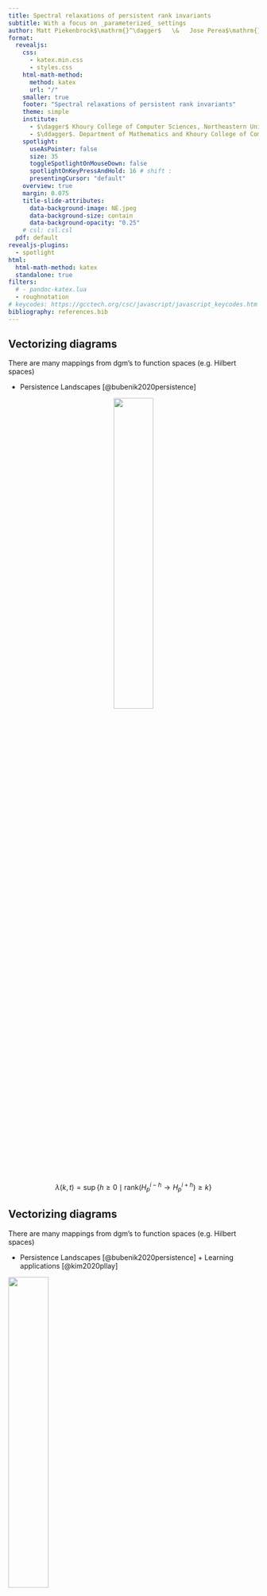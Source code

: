 ```yaml
---
title: Spectral relaxations of persistent rank invariants
subtitle: With a focus on _parameterized_ settings
author: Matt Piekenbrock$\mathrm{}^\dagger$   \&   Jose Perea$\mathrm{}^\ddagger$
format: 
  revealjs:
    css: 
      - katex.min.css
      - styles.css
    html-math-method: 
      method: katex 
      url: "/"
    smaller: true
    footer: "Spectral relaxations of persistent rank invariants"
    theme: simple 
    institute: 
      - $\dagger$ Khoury College of Computer Sciences, Northeastern University
      - $\ddagger$. Department of Mathematics and Khoury College of Computer Sciences, Northeastern University
    spotlight:
      useAsPointer: false
      size: 35
      toggleSpotlightOnMouseDown: false
      spotlightOnKeyPressAndHold: 16 # shift : 
      presentingCursor: "default"
    overview: true
    margin: 0.075
    title-slide-attributes:
      data-background-image: NE.jpeg
      data-background-size: contain
      data-background-opacity: "0.25"
    # csl: csl.csl
  pdf: default
revealjs-plugins:
  - spotlight
html: 
  html-math-method: katex
  standalone: true
filters:
  # - pandoc-katex.lua
  - roughnotation
# keycodes: https://gcctech.org/csc/javascript/javascript_keycodes.htm
bibliography: references.bib
---
```



## Vectorizing diagrams

There are many mappings from $\mathrm{dgm}$'s to function spaces (e.g. Hilbert spaces) 

::: {.fragment .fade-in style="text-align: left"}

- Persistence Landscapes [@bubenik2020persistence]

:::


::: {.fragment .fade-in-then-out style="text-align: center"}

![](pers_landscape_def.png){width=40% fig-align="center"}

$$ \lambda(k, t) = \sup \{ h \geq 0 \mid \mathrm{rank}(H_p^{i-h} \to H_p^{i+h}) \geq k \} $$

:::


## Vectorizing diagrams

There are many mappings from $\mathrm{dgm}$'s to function spaces (e.g. Hilbert spaces) 

- Persistence Landscapes [@bubenik2020persistence] + Learning applications [@kim2020pllay]

![](pers_landscape_app.png){width=40% fig-align="center"}

$$ \lambda(k, t) = \sup \{ h \geq 0 \mid \mathrm{rank}(H_p^{i-h} \to H_p^{i+h}) \geq k \} $$


## Vectorizing diagrams

There are many mappings from $\mathrm{dgm}$'s to function spaces (e.g. Hilbert spaces) 

<ul> 

::: { style="color: rgb(127,127,127);"}

<li> Persistence Landscapes [@bubenik2020persistence] + Learning applications [@kim2020pllay] </li>

:::

::: {.fragment .fade-in style="text-align: left"}

<li> Persistence Images [@adams2017persistence] </li> 

:::

<ul> 


::: {.fragment .fade-in-then-out style="text-align: center"}

![](pers_image_def.png){height=50% fig-align="center"}

$$ \rho(f, \phi) = \sum\limits_{(i,j) \in \mathrm{dgm}} f(i,j) \phi(\lvert j - i \rvert)$$

:::

## Vectorizing diagrams

There are many mappings from $\mathrm{dgm}$'s to function spaces (e.g. Hilbert spaces) 

<ul> 

::: { style="color: rgb(127,127,127);"}

<li> Persistence Landscapes [@bubenik2020persistence] + Learning applications [@kim2020pllay] </li>

:::

<li> Persistence Images [@adams2017persistence] + Learning applications [@som2020pi]
</li> 

<ul> 

![](pers_image_app.png){height=50% fig-align="center"}

$$ \rho(f, \phi) = \sum\limits_{(i,j) \in \mathrm{dgm}} f(i,j) \phi(\lvert j - i \rvert)$$



## Vectorizing diagrams

There are many mappings from $\mathrm{dgm}$'s to function spaces (e.g. Hilbert spaces) 

<ul> 

::: { style="color: rgb(127,127,127);"}

<li> Persistence Landscapes [@bubenik2020persistence] + Learning applications [@kim2020pllay] </li>

:::

::: { style="color: rgb(127,127,127);"}

<li> Persistence Images [@adams2017persistence] + Learning applications [@som2020pi] </li>

:::

::: {.fragment .fade-in}

<li> A few others...$^1$ </li> 

![](vec1.png){width=80% height=100% fig-align="center"}

:::

</ul>

:::{.aside}

See [@bubenik2020persistence] for an overview. 

:::

## We have many goals in common...

:::: {.columns}

::: {.column width=40% layout-align="left" style="margin-left: 2em;"}

::: {.fragment fragment-index=1}

- Vectorize persistence information

:::

::: {.fragment fragment-index=2}

- Optimize persistence invariants 

:::

::: {.fragment fragment-index=3}

- Leverage the stability of persistence

:::


::: {.fragment fragment-index=4}

- Connect to other areas of mathematics

:::
 
:::

::: {.column width=40% layout-align="left"}

:::{.r-stack}

![](pers_image.png){.fragment fragment-index=1 width="300" height="300"}

![](pers_landscape_app.png){.fragment fragment-index=2 width="300" height="300"}

![](stability.gif){.fragment fragment-index=3 width="400" height="300"}

![](lsst.png){.fragment fragment-index=4 width="250" height="250"}

:::

:::

:::: 

::: {.fragment style="text-align: center" style="font-size: 40px;"}

<div style="text-align: center; font-size: 35px;" >

__Can we achieve them without computing diagrams?$^\ast$__

</div>


:::

<!-- ::: {.fragment style="text-align: center"}

$^\ast$ _avoid the reduction the algorithm_

:::

::: {.fragment style="text-align: center"}

$$\mathrm{dgm}(K) \leftrightarrow R = \partial V $$

::: -->

:::{.aside}

Image from: https://epfl-lts2.github.io/gspbox-html/doc/graphs/

:::

<br> 

## This Talk

:::{.incremental}
:::{.fragment .fade-in style="text-align: left"}

In this talk we introduce a <span style="color:orange"> _spectral-relaxation_ </span> of the rank invariant that:

<div style="margin-left:2.5em;">

1. Continuously interpolates the _persistent rank_ function
2. is smooth + differentiable on $\mathbf{S}_+$
3. $(1{\textstyle -}\epsilon)$ approximates $\beta_p^{i,j}$ for any $\epsilon > 0$ + essentially $O(n^2)$ time
4. Vectorizes non-harmonic spectra of Laplacian operators
5. Is computable in a "matrix-free" fashion in $O(n)$ memory 

</div>

:::
:::

:::{.fragment .fade-in style="text-align: left"}

![](spri_overview.png){width=88% height=100% fig-align="center"}

:::


## Setting: Parameterized filtrations

Suppose we have an $\alpha$-parameterized filtration $(K, f_\alpha)$ where $f_\alpha : K \to \mathbb{R}_+$ satisfies:

$$
f_\alpha(\tau) \leq f_\alpha(\sigma) \quad \text{ if } \tau \subseteq \sigma \quad \forall \tau,\sigma \in K \text{ and } \alpha \in \mathbb{R}
$$

:::{layout-ncol=2}

![](family.gif){width=48% height=100% fig-align="right"}

![](complex_plain.gif){width=48% height=100% fig-align="left"}

:::


## Application: optimizing filtrations

![](codensity_dgm_ex.png){width=68% height=100% fig-align="center"}

:::{.fragment}

$$ \alpha^\ast = \argmax_{\alpha \in \mathbb{R}} \; \mathrm{card}\big(\, \left.\mathrm{dgm}(K_\bullet, \, f_\alpha) \right|_{R} \, \big) $$

:::

## The rank invariants with pictures

::::{.columns}

:::{.column}

![](dgm_pbn.png){width=400 height=400 fig-align="center"}

<div style="text-align: center;">

$$ \beta_p^{i,j}(K)$$

</div>

:::

:::{.column}

![](dgm_mu.png){width=400 height=400 fig-align="center"}

<div style="text-align: center;">

$\mu_p^R(K)$

</div>

:::

::::


## Why the rank invariant?


:::{.fragment}

There is a duality between diagrams its associated rank function:

$$ \mathrm{dgm}_p(\, K_\bullet, \, f \, ) \triangleq \{ \, ( \, i, j \,) \in \Delta_+ :  \mu_p^{i,j} \neq 0 \, \} \; \cup \; \Delta $$

$$\text{where: } \quad \mu_p^{i,j} = \left(\beta_p^{i,j{\small -}1} - \beta_p^{i,j} \right) - \left(\beta_p^{i{\small -}1,j{\small -}1} - \beta_p^{i{\small -}1,j} \right) \quad $$

:::

:::{.fragment}

_Fundamental Lemma of Persistent Homology_ shows diagrams characterize their ranks
$$\beta_p^{k,l} = \sum\limits_{i \leq k} \sum\limits_{j > l} \mu_p^{i,j}$$

:::

:::{.incremental}

- _Persistence measures_ [@chazal2016structure] extend (1,2) naturally when $\mathbb{F} = \mathbb{R}$ 
- Stability in context of multidimensional persistence [@cerri2013betti] 
- Generalizations of rank invariant via Möbius inversion [@mccleary2022edit] and via zigzag persistence[@dey2021computing]

:::


## Why _not use_ diagrams?


<div style="text-align: center;">

__Pro:__ Diagrams are stable, well-studied, and information rich.

</div>

<!-- Extending the reduction algorithm to parameterized settings is highly non-trivial -->

:::: {.columns}

:::{.fragment}

::: {.column width="45%" layout-align="right"}
![](vineyard.gif){width=90%}
:::

::: {.column width="45%" height="1em" layout-align="left"}
![](complex_plain.gif){width=90%}
:::

:::

::::

::: {.notes}
Reduction algorithm is a restricted form of gaussian elimination. 
:::


## Why _not use_ diagrams?

<div style="text-align: center;">

__Con:__ Extending the $R = \partial V$ to parameterized settings is highly non-trivial

</div>

:::: {.columns}

::: {.column width="33%"}
![](vineyard.gif){width=90%}
:::

::: {.column width="33%" height="1em"}
![](complex_updated.gif){width=90%}
:::

::: {.column width="33%"}
![](spy_matrices.gif){width=90%}
:::
::::

<div style="text-align: center;">

Maintaining the $R = \partial V$ decomposition "across time" $\implies$ huge memory bottleneck

</div>

:::{.aside}
For more details on the computations, see "Move Schedules" @piekenbrock2021move
:::

::: {.notes}
Reduction algorithm is a restricted form of gaussian elimination. 
:::

## Revisiting the rank computation
 
$$ \beta_p^{i,j} : \mathrm{rank}(H_p(K_i) \to H_p(K_j))$$
	
<!-- <hr style="margin: 0; padding: 0;">  -->

:::{.incremental style="list-style-type: none;align=center;"}

::: {.fragment .fade-in-then-semi-out style="text-align: left"}
$\;\quad\quad\quad\beta_p^{i,j} = \mathrm{dim} \big( \;\mathrm{Ker}(\partial_p(K_i))\; / \;\mathrm{Im}(\partial_{p+1}(K_j)) \; \big )$
:::

<!-- <li style="text-align: left" class="fragment fade-in-then-semi-out">
$\quad\quad\quad\quad\beta_p^{i,j} = \mathrm{dim} \big( \;\mathrm{Ker}(\partial_p(K_i))\; / \;\mathrm{Im}(\partial_{p+1}(K_j)) \; \big )$
</li> -->
::: {.fragment .fade-in-then-semi-out style="text-align: left"}
<!-- <li style="text-align: left" class="fragment fade-in-then-semi-out"> -->
$\;\quad\quad\quad\hphantom{\beta_p^{i,j} }= \mathrm{dim}\big(\; \mathrm{Ker}(\partial_p(K_i)) \; / \; (\mathrm{Ker}(\partial_p(K_i)) \cap \mathrm{Im}(\partial_{p+1}(K_j))) \; \big )$
:::

::: {.fragment .fade-in-then-semi-out style="text-align: left"}
$\;\quad\quad\quad\hphantom{\beta_p^{i,j}}=\color{blue}{\mathrm{dim}\big(\;\mathrm{Ker}(\partial_p(K_i)) \; \big)} \; \color{black}{-} \; \color{red}{\mathrm{dim}\big( \; \mathrm{Ker}(\partial_p(K_i)) \cap \mathrm{Im}(\partial_{p+1}(K_j))\;\; \big)}$
:::

::: 

<!-- <br>  -->
::: {.fragment .fade-in-then-semi-out}
Rank-nullity yields the <span style="color: blue">left term</span>: 
$$
\mathrm{dim}\big(\mathrm{Ker}(\partial_p(K_i))\big) = \lvert C_p(K_i) \rvert - \mathrm{dim}(\mathrm{Im}(\partial_p(K_i)))
$$
:::

:::{.fragment .fade-in-then-semi-out}
Computing the <span style="color: red">right term</span> more nuanced: 
:::

:::{.incremental style="list-style-type: none; align=center; text-align: left; margin-left: 2.5em; margin: 0; padding: 0;"}
- Pseudo-inverse$^1$, projectors$^2$, Neumann's inequality$^3$, etc.
- PID algorithm$^4$, Reduction algorithm$^5$, Persistent Laplacian$^6$
:::

:::{.aside}
@anderson1969series, @ben1967geometry, @ben2015projectors, @zomorodian2004computing, @edelsbrunner2000topological, @memoli2022persistent
:::

## Key technical observation

Structure theorem for persistence modules can be used to show: 

:::{.fragment}
$$ 
(i,j) \in \mathrm{dgm}(K_\bullet)
$$
 
:::

:::{.fragment}

$$
\Leftrightarrow \mathrm{rank}(R^{i,j}) - \mathrm{rank}(R^{i\texttt{+}1,j}) + \mathrm{rank}(R^{i\texttt{+}1,j\text{-}1}) - \mathrm{rank}(R^{i,j\text{-}1}) \neq 0
$$
:::

:::{.fragment style="margin: 0; padding: 0;"}

![](rank_ll.png){width=575 height=100% fig-align="center" style="margin: 0; padding: 0;"}

:::

:::{.fragment}

$$
\Rightarrow \mathrm{rank}(R^{i,j}) = \mathrm{rank}(\partial^{i,j}) 
$$

:::

## Key technical observation


:::{.fragment}

$$
\mathrm{rank}(R^{i,j}) = \mathrm{rank}(\partial^{i,j}) 
$$

:::

:::{.fragment style="margin: 0; padding: 0;"}

![](rv_ll.png){width=950 height=100% fig-align="center" style="margin: 0; padding: 0;"}

:::

:::{.fragment style="text-align: center"}

__Take-a-way:__ Can deduce the $\mathrm{dgm}$ from ranks of "lower-left" submatrices of $\partial_p(K_\bullet)$

:::

## Key technical observation

<!-- $$ \mathrm{sgn}_+(R[i,j]) = \mathrm{rank}(R^{i,j}) - \mathrm{rank}(R^{i\texttt{+}1,j}) + \mathrm{rank}(R^{i\texttt{+}1,j\text{-}1}) - \mathrm{rank}(R^{i,j\text{-}1}) $$ -->

$$ 
\begin{equation}
\mathrm{rank}(R^{i,j}) = \mathrm{rank}(\partial^{i,j})  
\end{equation}
$$
 
<hr>

:::{.fragment}

$(1)$ often used to show correctness of reduction, but far more general, as it implies:

:::

:::{.fragment}

<div style="padding-left: 1em; border: 1px solid black; margin: 2em; ">
__Corollary [@bauer2022keeping]__: Any algorithm that preserves the ranks of the submatrices $\partial^{i,j}$ for all $i,j \in \{ 1, \dots, n \}$ is a valid barcode algorithm.
</div>

:::

:::{.fragment}
$$ 
\begin{equation}
(1) \Rightarrow \beta_p^{i,j} = \lvert C_p(K_i) \rvert - \mathrm{rank}(\partial_p^{1,i}) - \mathrm{rank}(\partial_{p+1 }^{1,j}) + \mathrm{rank}(\partial_{p+1}^{i + 1, j} ) 
\end{equation}
$$

:::


:::{.fragment}

$$ 
\begin{equation}
(2) \Rightarrow \mu_p^{R} = \mathrm{rank}(\partial_{p+1}^{j + 1, k})  - \mathrm{rank}(\partial_{p+1}^{i + 1, k})  - \mathrm{rank}(\partial_{p+1}^{j + 1, l}) + \mathrm{rank}(\partial_{p+1}^{i + 1, l})  
\end{equation}
$$

:::

:::{.aside}

@edelsbrunner2000topological noted (1) in passing showing correctness of reduction; @dey2022computational explicitly prove (2); (3) was used by @chen2011output. (2) & (3) are connected to relative homology.

:::

::: {.notes}
- Lower-left matrices having their rank preserved during reduction was mentioned in passing by Edelsbrunner et al.
- The fact that one can exploit this to express the rank invariant using only unfactored submatrices was first proven explicitly to my knowledge by Wang and Dey in their book. 
- Corollary Bauer et al.  studied in the context of reducing the sparsity of the matrices
- Has a geometric/algbraic interpretation using releative homology 

:::

## Overview 

<div style="color: #7F7F7F;"> 

- Introduction \& Motivation 
  - Diagram vectorization and optimization
  - The effective intractability of reduction
  - Duality between diagrams and their ranks

</div> 

- Derivation of relaxation 
  - Parameterizing $p$-chains with $\mathbb{R}$ coefficients
  - Replacing boundary operators with Löwner operators
  - Connections to combinational Laplacians

<div style="color: #7F7F7F;"> 

- Experiments 
  - Shape signatures via directional transform
  - Shape signatures via intrinsic metrics  
  - Codensity example 

</div>

## The Implication: Rank Invariance

::: {.fragment .fade-in style="text-align: left"}

&emsp;&emsp;&emsp;&emsp;

$\hspace{10em} \mathrm{rank}(A) \triangleq \mathrm{dim}(\mathrm{Im}(A))$

::: 

::: {.fragment .fade-in style="text-align: left"}

$\hspace{10em}  \hphantom{\mathrm{rank}(A)} \equiv \mathrm{rank}(A^T) \quad \quad  \quad \text{(adjoint)}$

:::

::: {.fragment .fade-in style="text-align: left"}

$\hspace{10em}  \hphantom{\mathrm{rank}(A)} \equiv \mathrm{rank}(A^T A) \quad \quad \; \text{(inner product)}$

:::

::: {.fragment .fade-in style="text-align: left"}

$\hspace{10em}  \hphantom{\mathrm{rank}(A)} \equiv \mathrm{rank}(A A^T) \quad \quad \; \text{(outer product)}$

:::

::: {.fragment .fade-in style="text-align: left"}

$\hspace{10em}  \hphantom{\mathrm{rank}(A)} \equiv \mathrm{rank}(S^{-1}AS) \quad \;  \text{(change of basis)}$

:::

::: {.fragment .fade-in style="text-align: left"}

$\hspace{10em}  \hphantom{\mathrm{rank}(A)} \equiv \mathrm{rank}(P^T A P) \quad \; \text{(permutation)}$

:::

::: {.fragment .fade-in style="text-align: left"}

$\hspace{10em}  \hphantom{\mathrm{rank}(A)} \equiv \dots  \quad \quad \quad \quad  \quad \quad  \! \! \text{(many others)}$

:::

<br> 

::: {.fragment .fade-in style="text-align: left"}

<div style="text-align: center; font-size: 35px;" >

__Q: Can we exploit some of these to speed up the computation?__

</div>

:::


## Parameterized filtrations

Suppose we have an $\alpha$-parameterized filtration $(K, f_\alpha)$ where $f_\alpha : K \to \mathbb{R}_+$ satisfies:

$$
f_\alpha(\tau) \leq f_\alpha(\sigma) \quad \text{ if } \tau \subseteq \sigma \quad \forall \tau,\sigma \in K 
$$

:::{layout-ncol=2}

![](family.gif){width=48% height=100% fig-align="right"}

![](complex_plain.gif){width=48% height=100% fig-align="left"}

:::

## Parameterized _boundary matrices_

<br> 

:::{.fragment style="text-align: center;"}

__Idea \#1__: Parameterize $p$-chains $c \in C_p(K; \mathbb{R})$ with  $f_\alpha : K \to \mathbb{R}_+$

$$ \partial_p^{i,j}(\alpha) = D_p(\mathcal{S}_i \circ f_\alpha) \circ \partial_p(K) \circ D_{p+1}(\mathcal{S}_j \circ f_\alpha) $$ 

:::

:::{.fragment style="text-align: center;"}

![](smoothstep.png){width=88% height=100% fig-align="center"}

:::

:::{.fragment style="text-align: center;"}

Replacing $S \mapsto \mathcal{S}$ ensures $\partial_p^{i,j}(\alpha)$ is element-wise continuous

:::

:::{.fragment style="text-align: center;"}

__Note__: $\partial_p^{i,j}(\alpha)$ has rank $= \mathrm{rank}(R_p^{i,j}(\alpha))$ for all $\alpha \in \mathbb{R}$. 

:::


## Spectral functions 

<!-- Both $\beta_p^{i,j}(K_\bullet)$ and $\mu_p^{R}(K_\bullet)$ expressible with _ranks_ of _unfactored matrices_ -->

:::{style="text-align: center"} 

__Idea \#2__: Approximate $\mathrm{rank}$ with _spectral functions_ [@bhatia2013matrix]

:::

:::{style="list-style-type: none; align=center;"}

::::{.columns}

:::{.column width="50%"}

::: {.fragment .fade-in-then-semi-out fragment-index=1 style="text-align: left"}
$\quad\quad\quad\quad \mathrm{rank}(X) = \lVert \mathbf{\sigma} \rVert_0$


<!-- ::: {.fragment .fade-in-then-semi-out fragment-index=2 style="text-align: left"} -->
$\quad\quad\quad\quad \hphantom{\mathrm{rank}(X)} = \sum\limits_{i=1}^{n} \, \mathrm{sgn}_+(\sigma_i)$
<!-- ::: -->

:::

::: {.fragment .fade-in-then-semi-out fragment-index=2 style="text-align: left"}
$\quad\quad\quad\quad \hphantom{\mathrm{rank}(X)}\approx \sum\limits_{i=1}^n \, \phi(\sigma_i, \epsilon)$
:::

::: {.fragment .fade-in-then-semi-out fragment-index=3 style="text-align: left"}
$\quad\quad\quad\quad \hphantom{\mathrm{rank}(X)}=\lVert \Phi_\epsilon(X) \rVert_\ast \vphantom{\sum\limits_{i=1}^n}$
:::

:::

:::{.column}

::: {.fragment .fade-in-then-semi-out fragment-index=1 style="text-align: right"}
where $\quad\quad$ $X = U \mathrm{Diag}(\mathbf{\sigma})V^T$
<!-- ::: -->

<!-- ::: {.fragment .fade-in-then-semi-out fragment-index=2 style="text-align: right"} -->
where $\quad\quad$ $\mathrm{sgn}_{+}(x) \triangleq \mathbf{1}(x > 0)\vphantom{\sum\limits_{i=1}^n}$
:::

::: {.fragment .fade-in-then-semi-out fragment-index=2 style="text-align: right"}
where $\quad\quad$ $\phi(x, \epsilon) \triangleq \int\limits_{-\infty}^x\hat{\delta}(z, \epsilon) dz\vphantom{\sum\limits_{i=1}^n}$
:::

::: {.fragment .fade-in-then-semi-out fragment-index=3 style="text-align: right"}

where $\quad\quad$ $\Phi_\epsilon(X) \triangleq \sum_{i=1}^n \phi(\sigma_i, \epsilon) u_i v_i^T$

:::

:::

::::


::: {.fragment .fade-in style="text-align: center"}

$\Phi_\epsilon(X)$ is a _Löwner operator_ when $\phi$ is _operator monotone_ [@jiang2018unified]

$$ A \succeq B \implies \Phi_\epsilon(A) \succeq \Phi_\epsilon(B) $$

:::

:::{.fragment style="text-align: center"}

Used in convex analysis + nonexpansive mappings [@bauschke2011convex]

:::

:::

::: footer 

Spectral approximations to rank 

::: 

## Lowner Operators
[@bi2013approximation] show that for any smoothed Dirac delta function^[Any $\hat{\delta}$ of the form $\nu(1/\epsilon) p (z \cdot \nu (1/\epsilon))$ where $p$ is a density function and $\nu$ positive and increasing is sufficient.] $\hat{\delta}$ and differentiable _operator monotone_ function $\phi: \mathbb{R}_+ \times \mathbb{R}_{++} \to \mathbb{R}_+$, we have:

<!-- <div class="columns" style="margin-left: 2.5em; "> -->

<div style="list-style-type: none !important;">

::::{.columns}
<!-- :::{layout="[[50,50]]""} -->

:::{.column width=30%}

:::{.fragment .fade-in fragment-index=1 .no_bullet}
($\epsilon$-close)
:::

:::{.fragment .fade-in fragment-index=2}
(Monotonicity)
:::

:::{.fragment .fade-in fragment-index=3}
(Smooth)
:::

:::{.fragment .fade-in fragment-index=4}
(Computable)
:::

:::{.fragment .fade-in fragment-index=5}
(Differentiable)
:::

:::

:::{.column width=70% layout-align="right"}

:::{.fragment .fade-in fragment-index=1}

$0 \leq \mathrm{rank}(X) - \lVert \Phi_\epsilon(X) \rVert_\ast \leq c(\hat{\delta})$

:::

:::{.fragment .fade-in fragment-index=2}

$\lVert \Phi_{\epsilon}(X) \rVert_\ast \geq \lVert \Phi_{\epsilon'}(X) \rVert_\ast$ for any $\epsilon \leq \epsilon'$

:::

:::{.fragment .fade-in fragment-index=3}

Lipshitz + semismooth^[Here _semismooth_ refers the existence of directional derivatives] on $\mathbb{R}^{n \times m}$

:::

:::{.fragment .fade-in fragment-index=4}

Closed-form soln. to differential $\partial \lVert \Phi_\epsilon(\cdot) \rVert_\ast$ 

:::

:::{.fragment .fade-in fragment-index=5}

Continuously differentiable on $\mathbf{S}_+^m$

:::

:::

::::

:::{.fragment style="text-align: center; margin-top: 1em; "}

Small issue: $\quad \partial_p^\ast(\alpha) \in \mathbb{R^{n \times m}}$ (not in $\mathbf{S}_+^m$) 

:::

<!-- 
Easy fix: $\mathrm{rank}(A) = \mathrm{rank}(A^T A) = \mathrm{rank}(A A^T)$  -->


:::{.fragment style="text-align: center"}

Easy fix: $\quad$ $\Phi_\epsilon(\partial_p \circ \partial_p^T)(\alpha)$ $\quad$ or $\quad$ $\Phi_\epsilon(\partial_p^T \circ \partial_p)(\alpha)$

:::

</div>

## Combinatorial Laplacian 

__3rd idea:__ parameterize using _combinatorial Laplacians_ [@horak2013spectra]:

$$ \Delta_p = \underbrace{\partial_{p+1} \partial_{p+1}^T}_{L_p^{\mathrm{up}}}  + \underbrace{\partial_{p}^T \partial_{p}}_{L_p^{\mathrm{dn}}} $$

$f_\alpha$ is 1-to-1 correspondence with inner products on cochain groups $C^p(K, \mathbb{R})$ 

$$L_p^{i,j}(\alpha) \Leftrightarrow \langle \; f,\, g \; \rangle_{\alpha} \text{ on } C^{p+1}(K)$$

Have "nice" linear and quadratic forms, e.g.:
$$
L_p^{\text{up}}(\tau, \tau')= \begin{cases}
		 \mathrm{deg}_f(\tau) \cdot f^{+/2}(\tau) & \text{ if } \tau = \tau' \\ 
%		\mathrm{deg}(\tau_i) & \text{ if } i = j \\ 
		s_{\tau, \tau'} \cdot  f^{+/2}(\tau) \cdot f(\sigma) \cdot f^{+/2}(\tau') & \text{ if } \tau \overset{\sigma}{\sim} \tau' \\
		0 & \text{ otherwise} 
	\end{cases}
$$



:::{.fragment}
$\implies$ can represent operator in "matrix-free" fashion
:::

<!-- __Summary:__ We can obtain $\mu_p^R(K, f_\alpha)$ for varying $\alpha$ by using thresholded versions of $f_\alpha$ as scalar-products  -->

## Regularization interpretation

::: {.fragment fragment-index=1}

Instead of solving $Ax = b$, consider the "regularized" least-squares objective: 

::: 

::: {.fragment fragment-index=2}

$$
x_\epsilon^\ast = \argmin\limits_{x \in \mathbb{R}^n} \lVert Ax - b\rVert^2 + \epsilon \lVert x \rVert_1 
$$

:::

::: {.fragment fragment-index=3}

The minimizer is given in closed-form by the regularized pseudo-inverse:

$$
x_\epsilon^\ast = (A^T A + \epsilon I)^{-1} A^T b
$$
:::

::: {.fragment fragment-index=4}

![](lasso.png){width=50% fig-align="center"}

:::

::: {.footer} 

[1]: https://thaddeus-segura.com/lasso-ridge/

::: 

## Regularization interpretation

::: {.fragment fragment-index=1}

$$
x_\epsilon^\ast = \argmin\limits_{x \in \mathbb{R}^n} \lVert Ax - b\rVert^2 + \epsilon \lVert x \rVert^2 = (A^T A + \epsilon I)^{-1} A^T b
$$

:::

::: {.fragment fragment-index=2}

<div style="text-align: center;">

Under the appropriate hyper-parameter settings^[This $\phi$ corresponds to setting $\nu(\epsilon) = \sqrt{\epsilon}$ and $p(x) = 2x (x^2 + 1)^{-2}$.], $\phi$ takes the form:

</div>

$$
\phi(x, \epsilon) = \int\limits_{-\infty}^x \hat{\delta}(z, \epsilon) dz = \frac{x^2}{x^2 + \epsilon}
$$

:::


::: {.fragment fragment-index=3}

<div style="text-align: center;">

The corresponding Lowner operator and its Schatten $1$-norm is given by:

</div>

$$
\Phi_\epsilon(X) = (X^T X + \epsilon \, I_n)^{-1} X^T X, \quad \quad \lVert \Phi_\epsilon(X) \rVert_\ast = \sum\limits_{i = 1}^n \frac{\sigma_i(X)^2}{\sigma_i(X)^2 + \epsilon}
$$

:::

::: {.fragment fragment-index=3}

<div style="text-align: center;">

This the _Tikhonov regularization_ in standard form used in $\ell_1$-regression (LASSO)

</div>

:::

## Summary of relaxation {visibility="hidden"}

$$
\begin{align*}
\mu_p^R(K_\bullet, f) &\triangleq \mathrm{card}\big(\, \left.\mathrm{dgm}(K, \, f_\alpha) \right|_{R} \, \big) \\
&= \mathrm{rank}(\partial_{p+1}^{j+1,k}) + \dots \\
\hat{\mu}_p^R(K, f_\alpha) &= \mathrm{rank}(\hat{\partial}_{p+1}^{j+1, k}(\alpha)) + \dots  \\
&\approx \lVert \Phi_{\epsilon}(\hat{\partial}_{p+1}^{j+1, k}(\alpha)) \rVert_\ast + \dots \\
&= \lVert \Phi_{\epsilon}(L_p^\ast(\alpha)) \rVert_\ast \\
& \Leftrightarrow \langle \; f,\, g \; \rangle_{\alpha} \text{ on } C^{p+1}(K)
\end{align*} 
$$

By construction, $\hat{\mu}_p^R(K, f_\alpha)$ is not only continuous, but varying $\alpha \in \mathbb{R}$ traces out a curve in $\mathbf{S}_+$

## Overview 
<div style="color: #7F7F7F;"> 

- Introduction \& Motivation 
  - Diagram vectorization and optimization
  - The effective intractability of reduction
  - Duality between diagrams and their ranks

</div> 

<div style="color: #7F7F7F;"> 

- Derivation of relaxation 
  - Parameterizing $p$-chains with $\mathbb{R}$ coefficients
  - Replacing boundary operators with Löwner operators
  - Connections to combinational Laplacians

</div>

- Experiments 
  - Shape signatures via directional transform
  - Shape signatures via intrinsic metrics  
  - Codensity example 


## Experiment \#1: Directional Transform 

Consider "looking" at a complex $K$ embedded in $R^d$

$$\begin{align*}
\mathrm{DT}(K): S^{d-1} &\to  K \times C(K, \mathbb{R}) \\
	v &\mapsto (K_\bullet, f_v)
\end{align*}
$$


![](dt.png){width=400 height=100% fig-align="center"}

$$
K_\bullet = K(v)_i = \{\, x \in X \mid \langle x, v \rangle \leq i  \,\}
$$

## Experiment \#1: Directional Transform 

$$
K_\bullet = K(v)_i = \{\, x \in X \mid \langle x, v \rangle \leq i  \,\}
$$

![](dt.png){width=400 height=100% fig-align="center"}


:::{.fragment}

$$\{ \; \mathrm{dgm}(v) : v \in S^{d-1} \; \} \Leftrightarrow \mathrm{PHT} $$

:::

:::{.fragment}
$$\{ \; \chi(v) : v \in S^{d-1} \; \} \Leftrightarrow \mathrm{ECT} $$

:::


## Experiment \#1: Directional Transform 

$$
K_\bullet = K(v)_i = \{\, x \in X \mid \langle x, v \rangle \leq i  \,\}
$$

Injectivity of the PHT $\leftrightarrow$ endow a metric $\mathcal{D}$ by integrating $d_B$ (or $d_W$) over $S_{d-1}$

$$ \operatorname{d}_{\mathrm{PHT}}\left(\mathrm{dgm}_X, \mathrm{dgm}_Y\right):=\sum_{p=0}^d \int_{S^{d-1}} \operatorname{d}_B\left(\mathrm{dgm}(X, v) \right), \left( \mathrm{dgm}(X, v) \right) dv $$

:::{.fragment}

:::{layout=[[50,50]]}

![](turtle1.png){width=650 height=100% fig-align="right"}

![](turtle2.png){width=650 height=100% fig-align="left"}

:::

:::


## Experiment \#1: Directional Transform 

$$
K_\bullet = K(v)_i = \{\, x \in X \mid \langle x, v \rangle \leq i  \,\}
$$

Injectivity of the PHT $\leftrightarrow$ endow a metric $\mathcal{D}$ by integrating $d_B$ (or $d_W$) over $S_{d-1}$

$$ \operatorname{d}_{\mathrm{PHT}}\left(\mathrm{dgm}_X, \mathrm{dgm}_Y\right):=\sum_{p=0}^d \int_{S^{d-1}} \operatorname{d}_B\left(\mathrm{dgm}(X, v) \right), \left( \mathrm{dgm}(X, v) \right) dv $$

:::{layout=[[50,50]]}

![](turtle1.png){width=650 height=100% fig-align="right"}

![](bone1.png){width=650 height=100% fig-align="left"}

:::




## Experiment \#1: Directional Transform  

![](shape_signatures.png){width=80% height=100% fig-align="center"}

:::{.notes}
Luis mentioned modding out rotations and translations adn scale to compare shapes. We can handle rotations via phase alignment. 

Sarah mentioned handling orientation.

:::

## Experiment \#2: Intrinsic signatures

<div style="text-align: center;"> 

__Dataset:__ 3D meshes of animals in different poses [@chazal2009gromov]

</div>

![](gh_data_pose.png){width=425 height=100% fig-align="center"}

<div style="text-align: center;"> 

__Challenge:__ Recognize intrinsic shape categories (via a distance metric)

</div>

## Experiment \#2: Intrinsic signatures

The _Gromov-Hausdorff_ distance yields a metric on the set of compact metric spaces $\mathcal{X}$

$$
d_{GH}(d_X, d_Y) = \sup_{x \in X, y \in Y} \lvert d_X(x, \psi(y)) - d_Y(y, \phi(x))\rvert 
$$

![](camel_gh.png){width=600 height=100% fig-align="center"}

Using intrinsic metric makes $d_{\mathrm{GH}}$ blind to e.g. shapes represented in different _poses_

:::{.fragment}

<div style="text-align: center;"> 

Unfortunately, the GH distance is NP-hard to compute [@memoli2012some]

</div>

:::

## Experiment \#2: Intrinsic signatures

<div style="text-align: center;"> 

It's known $d_B$ ($d_W$) on Rips filtrations $\mathcal{R}(X, d_X)$ lower bound GH (GW) distance

</div> 

$$ 
d_B(\mathrm{dgm}_p(\mathcal{R}(X, d_X)), \mathrm{dgm}_p(\mathcal{R}(Y, d_Y))) \; \leq \; d_{GH}((X, d_X), (Y, d_Y))
$$

:::{layout-ncol=1}

![](camel_gh_rips_comparison.png){width=875 height=100% fig-align="center"}

:::

<div style="text-align: center;"> 

Motivates use of persistence in metric settings for e.g. shape classification!

</div> 

## Experiment \#2: Intrinsic signatures

<div style="text-align: center;"> 

__Issue:__ Diagrams are far from injective, cannot distinguish e.g. stretched shapes

</div> 

![](dgm_noninjective.png){width=575 height=100% fig-align="center"}

<div style="text-align: center;"> 

The lower bound on $d_{\mathrm{GH}}$ could be totally useless!

</div> 


## Experiment \#2: Intrinsic signatures

:::{.fragment}
Lower bounds extend to Rips filtrations _augmented_ with real-valued functions $f, g$: 

$$
\mathcal{R}(f) \triangleq \mathcal{R}(X, d_X, f) = \{\mathcal{R}_\alpha(X_\alpha)\}_{\alpha > 0}, \quad X_\alpha \triangleq f^{-1}((-\infty, \alpha)) \subseteq X
$$

:::

:::{.fragment}

The diagrams from $\mathcal{R}(\lambda \cdot f_X)$ represent _stable signatures_ for each $\lambda > 0$:

$$
d_B(\mathcal{R}(\lambda \cdot f_X), \mathcal{R}(\lambda \cdot f_Y)) \leq \max(1, \lambda L) \cdot d_{\mathrm{GH}}(X, Y)
$$

:::

<!-- <div style="text-align: center;">  -->

<!-- </div>  -->

<!-- <hr>  -->

:::{.fragment}

Chazal showed these bounds extend to metrics on _augmented_ metric spaces:

$$
\mathcal{X}_1 = \{ (X, d_X, f_X) \mid (X, d_X, f_X) \in \mathcal{X}, f_X: X \to \mathbb{R} \text{ continuous }\}
$$

These signatures also extend to measure metric spaces, see [@chazal2009gromov]

::: 

:::{.fragment}

<br>  

<span style="color: red;"> NOTE:   </span> 
Size of $L$ depends on the choice of $f$ + each $\lambda$ produces a new signature! 

:::

## Experiment \#2: Intrinsic signatures

<div style="text-align: center;"> 

__Ex:__ The _eccentricity_ function $e_X^1(x) = \max_{x' \in X} d_X(x,x')$ has $L = 2$ 

</div> 

![](dgm_noninjective2.png){width=775 height=100% fig-align="center"}

<div style="text-align: center;"> 

Augmenting via a fraction of $e_X^1$ modifies the diagrams of the ellipsoid significantly
<!-- , while the ones for the sphere hardly change due to the fact that the eccentricity is constant -->

</div> 


## Experiment \#2: Intrinsic signatures

Lower bounds extend to Rips filtrations _augmented_ with real-valued functions $f, g$: 

$$
d_B(\mathcal{R}(\lambda \cdot f_X), \mathcal{R}(\lambda \cdot f_Y)) \leq \max(1, \lambda L) \cdot d_{\mathrm{GH}}(X, Y)
$$

<!-- $$
d_B(d_X^\mathcal{R}, d_Y^\mathcal{R}) \; \leq 
\max \big( \lVert f - g\rVert_{\infty}^{\Gamma},  d_{GH}((X, d_X), (Y, d_Y)) \big)
$$ -->

:::{layout-ncol=4}

![](camel1_rips.png){width=450 height=100% fig-align="left"}

![](camel_dgm_rips.png){width=450 height=100% fig-align="left"}

![](camel1_ecc.png){width=450 height=100% fig-align="left"}

![](camel_dgm_ecc.png){width=450 height=100% fig-align="left"}

:::

<div style="text-align: center;"> 

Larger values of $\lambda$ yield worse bounds, but can lead to simpler diagrams

</div>

<!-- Extra structure combines stability of persistence with flexibility of metrics -->


## Experiment \#2: Intrinsic signatures


<div style="text-align: center;"> 

Each choice of $\lambda > 0$ yields a _stable signature_ via $\mathcal{R}(\lambda \cdot f_X)$

</div> 

<div style="text-align: center;"> 

Which value of $\lambda$ to choose?

</div>

![](camel1_interp1.png){width=950 height=100% fig-align="center"}



## Experiment \#2: Intrinsic signatures


<div style="text-align: center;"> 

Each choice of $\lambda > 0$ yields a _stable signature_ via $\mathcal{R}(\lambda \cdot f_X)$

</div> 

<div style="text-align: center;"> 

Which value of $\lambda$ to choose?

</div>

![](camel1_interp2.png){width=950 height=100% fig-align="center"}

<div style="text-align: center;"> 

We sample from $\Delta_+$ randomly, retaining signatures with sufficient topological activity

</div>

## Experiment \#2: Intrinsic signatures
...and compared the computed spectral signatures under the relative distance metric: 

<!-- \partial_p^\ast = U \Sigma V^T -->
$$
\Lambda(\mu_p^R) = \{\sigma_1, \sigma_2, \dots, \sigma_n \}, \quad \quad \chi(\mathbf{\sigma}, \mathbf{\tilde{\sigma}}) = \sum\limits_{i=1}^n \frac{\lvert \sigma_i - \tilde{\sigma}_i \rvert}{\sqrt{\sigma_i + \tilde{\sigma}_i}}
$$

![](dw_chi_comp.png){width=750 height=100% fig-align="center"}


<!-- ## Experiment \#3: Filtration optimization -->

<!-- ![](smoothed_mu.png){width=55% height=100%} -->


## Experiment \#3: Filtration optimization

:::{layout="[[25,50,25]]" layout-valign="bottom"}

::: {.column layout-align="right"}
![](vineyard.gif){width=60%}
:::

::: {.column layout-align="center"}
![](dgm_opt.png){height=100% fig-align="center"}
:::

::: {.column layout-align="left"}
![](complex_plain.gif){width=60%}
:::

::::

$$ 
\alpha^\ast = \argmax_{\alpha \in \mathbb{R}} \; \mathrm{card}\big(\, \left.\mathrm{dgm}(K_\bullet, \, f_\alpha) \right|_{R} \, \big) 
$$

## Experiment \#3: Filtration optimization

:::{layout="[[60,30]]" layout-valign="bottom"}

::: {.column layout-align="right"}
![](codensity_mult.png)
:::

::: {.column layout-align="center"}
![](optimal_codensity_complex.png){width=35% height=100%}
:::

:::

$$ 
\alpha^\ast = \argmax_{\alpha \in \mathbb{R}} \; \mathrm{card}\big(\, \left.\mathrm{dgm}(K_\bullet, \, f_\alpha) \right|_{R} \, \big) 
$$



## Experiment \#3: Filtration optimization

![](codensity_ex1.png){width=60%, fig-align="center"}

$$
\mathrm{rank}(X) = \sum\limits_{i=1}^{n} \, \mathrm{sgn}_+(\sigma_i)
$$

$$ 
\mu_p^{R} = \mathrm{rank}(\partial_{p+1}^{j + 1, k})  - \mathrm{rank}(\partial_{p+1}^{i + 1, k})  - \mathrm{rank}(\partial_{p+1}^{j + 1, l}) + \mathrm{rank}(\partial_{p+1}^{i + 1, l})  
$$

## Experiment \#3: Filtration optimization

![](codensity_ex2.png){width=60%, fig-align="center"}

$$
\lVert X \rVert_\ast = \sum\limits_{i=1}^{n} \, \lvert \sigma_i \rvert 
$$

$$ 
\hat{\mu}_p^{R} = \lVert \partial_{p+1}^{j + 1, k}\rVert_\ast  -  \lVert \partial_{p+1}^{i + 1, k}\rVert_\ast  -  \lVert \partial_{p+1}^{j + 1, l}\rVert_\ast +  \lVert \partial_{p+1}^{i + 1, l} \rVert_\ast
$$

## Experiment \#3: Filtration optimization

![](codensity_ex3.png){width=60%, fig-align="center"}

$$
\lVert \Phi_\epsilon(X) \rVert_\ast = \sum\limits_{i=1}^{n} \, \phi(\lvert \sigma_i \rvert, \epsilon), \quad \quad \epsilon = 0.30
$$

## Experiment \#3: Filtration optimization

![](combinatorial_explosion.png){width=60%, fig-align="center"}[^1]


[^1]: Xu, Weiyu, and Babak Hassibi. "Precise Stability Phase Transitions for $\ell_1 $ Minimization: A Unified Geometric Framework." IEEE transactions on information theory (2011)


## Experiment \#3: Filtration optimization

![](codensity_ex4.png){width=60%, fig-align="center"}

$$
\lVert \Phi_\epsilon(X) \rVert_\ast = \sum\limits_{i=1}^{n} \, \phi(\lvert \sigma_i \rvert, \epsilon), \quad \quad \epsilon = 0.10
$$

## Experiment \#3: Filtration optimization

![](codensity_ex5.png){width=60%, fig-align="center"}

$$
\lVert \Phi_\epsilon(X) \rVert_\ast = \sum\limits_{i=1}^{n} \, \phi(\lvert \sigma_i \rvert, \epsilon), \quad \quad \epsilon \to 0^+
$$

## Time permitting: Computation 

Spectra of Laplacian operators well-studied: 

- Iterative Krylov methods / Lanczos dominate solving sparse systems$^2$
- Many laplacian preconditioning methods known [@jambulapati2021ultrasparse]
- Nearly optimal algorithms known for SDD [@stathopoulos2007nearly]

<div style="padding-left: 1em; border: 1px solid black; margin: 0em; ">
__Theorem [@simon1984analysis]__: Given a symmetric rank-$r$ matrix $A \in \mathbb{R}^{n \times n}$ whose matrix-vector operator $A \mapsto A x$ requires $O(\eta)$ time and $O(\nu)$ space, the Lanczos iteration computes $\Lambda(A) = \{ \lambda_1, \lambda_2, \dots, \lambda_r \}$ in $O(\max\{\eta, n\}\cdot r)$ time and $O(\max\{\nu, n\})$ space  done in exact arithmetic. 
</div>

:::{.fragment}

- Permutation invariance $\implies$ can optimize memory access of $\mathtt{SpMat}$ operation

:::

:::{.fragment}

- Any complex data structure suffices, e.g. tries$^2$, combinadics, etc...

::: 

:::{.aside}

See [@komzsik2003lanczos, @parlett1995we] for an overview of the Lanczos. See [@boissonnat2014simplex] for representing complexes.

:::


## Time permitting: Computation 


Preliminary experiments suggest the scalability is promising 

![](watts_strogatz_perf.png)

- $\approx \, \leq 25$ Lanczos vectors to approximate full spectrum at $\epsilon > 0$
- $\implies O(n)$ memory to obtain $\lVert \cdot \rVert_\ast$ in $O(n^2)$ time (with small constants!)
- Larger values $\epsilon$ or lower numerical tolerances $\implies$ essentially linear time compute
- Previousy computed eigenvectors can be re-used for "warm restarts"

## Conclusion 

Spectral relaxation of rank invariant using Löwner operators 

- Suitable for parameterized families of filtrations
- Differentiable + amenable for optimization 
- Stable to perturbations in $f_\alpha$ when $\epsilon > 0$, but unstable as as $\epsilon \to 0^+$
- Excellent compute properties. Implementation ongoing. 
- Better optimizer implementation also ongoing. 

Looking for collaborators! In particular:

:::{.incremental}

- Optimizing parameterized filtrations
- Differentiating n-parameter families of filtrations
- Encoding features with Laplacian spectra
- Sparse minimization problems (compressive sensing)
- Understanding connections to other areas of math

:::

## References

::: {#refs}
:::

<script>
  window.WebFontConfig = {
    custom: {
      families: ['KaTeX_AMS'],
    },
  };
</script>

## Permutation Invariance {visibility="hidden"}

Consider the setting where $f_\alpha : \mathbb{R} \to \mathbb{R}^N$ is an $\alpha$-parameterized filter function: 

$$ \mu_p^R(\, f_\alpha \, ) = \{ \mu_p^R(K_\bullet^\alpha) : \alpha \in \mathbb{R} \}$$

Difficult to compute $R_\alpha = \partial_\alpha V_\alpha$ for all $\alpha$ as $K_\bullet = (K, f_\alpha)$ is changing constantly...

<!-- #\mathrm{rank}(\partial_p(K_\bullet( \, f_\alpha \,))) -->

<!-- On the other hand... -->
$$ \mathrm{rank}(\partial_p(K_\bullet)) \equiv \mathrm{rank}(P^T \partial_p(K) P) $$
$$ \mathrm{rank}(\partial_p(K_\bullet)) \equiv \mathrm{rank}(W \mathrm{sgn}(\partial_p(K)) W) $$

Thus we may decouple $f_\alpha$ and $K$ in the computation: 

$$
\begin{align*}
 \mu_p^{R}(K,f_\alpha) &\triangleq \mathrm{rank}\big(\,\hat{\partial}_{q}^{j + \delta, k}\,\big) - \; \dots \; + \mathrm{rank}\big(\, \hat{\partial}_{q}^{i + \delta, l}\,\big)  \\
&\equiv \mathrm{rank}\big(\,V_p^j \circ \partial_{q} \circ W_q^k \,\big) - \; \dots \; + \mathrm{rank}\big(\,V_p^{i+\delta} \circ \partial_{q} \circ W_q^l \,\big)
 \end{align*}
 $$

where the entries of $V$, $W$ change continuously w/ $\alpha$, while $\partial_q$ remains _fixed_...

## Spectral functions {visibility="hidden"}

Nuclear norm $\lVert X \rVert_\ast = \lVert \mathbf{\sigma} \rVert_1$ often used in sparse minimization problems like _compressive sensing_ due to its convexity in the unit-ball $\{A \in \mathbb{R}^{n \times m} : \lVert A \rVert_2 \leq 1 \}$

:::{layout="[[50,50]]" layout-valign="bottom"}

![](l0_l1.png){width=300 height=100% fig-align="right"}

![](convex_envelope.png){width=320 height=100% fig-align="left"}

:::

<div style="text-align: center;"> 

__Left:__ The $\ell_0$ and $\ell_1$ norms on the interval $[-1,1]$

__Right:__ $g$ forms the convex envelope of $f$ in the interval $[a,b]$

</div> 

## Spectral functions {visibility="hidden"}

Unfortunately, $\lVert \cdot \rVert_\ast$ often a poor substitute for rank

![](rank_relax.png){width=70% height=100% fig-align="center"}

__Left:__ The $\ell_0$ and $\ell_1$ norms on the interval $[-1,1]$
__Right:__ 
